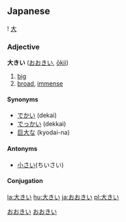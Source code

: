 ==Japanese==                                          
{{ja-kanjitab-top}}
! [[大]]
{{ja-kanjitab-bottom}}
===Adjective===
'''大きい''' ([[おおきい]], [[ōkii]])
# [[big]]
# [[broad]], [[immense]]

====Synonyms====
* [[でかい]] (dekai)
* [[でっかい]] (dekkai)
* [[巨大]]な (kyodai-na)

====Antonyms====
* [[小さい]](ちいさい)

====Conjugation====
{{ja-i|大き|おおき|ōki}}

[[Category:Japanese language|おおきい]]
[[Category:い-Adjectives|おおきい]]

[[la:大きい]]
[[hu:大きい]]
[[ja:おおきい]]
[[pl:大きい]]
